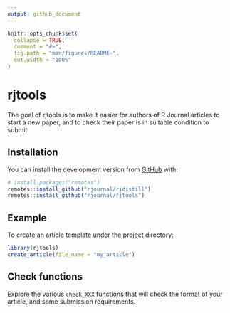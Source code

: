 ```yaml
---
output: github_document
---
```


<!-- README.md is generated from README.Rmd. Please edit that file -->

```r
knitr::opts_chunk$set(
  collapse = TRUE,
  comment = "#>",
  fig.path = "man/figures/README-",
  out.width = "100%"
)
```

# rjtools

<!-- badges: start -->
<!-- badges: end -->

The goal of rjtools is to make it easier for authors of R Journal articles to start a new paper, and to check their paper is in suitable condition to submit.

## Installation

<!-- You can install the released version of rjtools from [CRAN](https://CRAN.R-project.org) with: -->

<!-- ``` r -->
<!-- install.packages("rjtools") -->
<!-- ``` -->

<!-- And the development version from [GitHub](https://github.com/) with: -->

You can install the development version from [GitHub](https://github.com/) with: 

``` r
# install.packages("remotes")
remotes::install_github("rjournal/rjdistill")
remotes::install_github("rjournal/rjtools")
```
## Example

To create an article template under the project directory: 

```r
library(rjtools)
create_article(file_name = "my_article")
```

## Check functions

Explore the various `check_XXX` functions that will check the format of your article, and some submission requirements.

